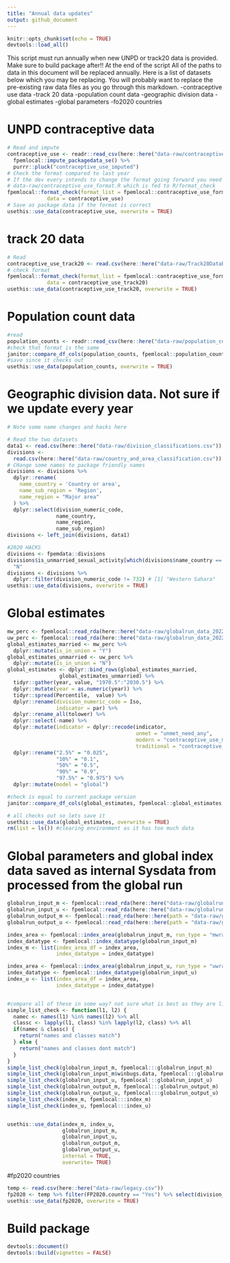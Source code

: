 ```yaml
---
title: "Annual data updates"
output: github_document
---
```


```r
knitr::opts_chunk$set(echo = TRUE)
devtools::load_all()
```

This script must run annually when new UNPD or track20 data is provided.
Make sure to build package after!! At the end of the script
All of the paths to data in this document will be replaced annually.
Here is a list of datasets below which you may be replacing. You will probably want to replace the pre-existing raw data files as you go through this markdown.
-contraceptive use data
-track 20 data
-population count data
-geographic division data
-global estimates
-global parameters
-fo2020 countries

# UNPD contraceptive data
```r
# Read and impute
contraceptive_use <- readr::read_csv(here::here("data-raw/contraceptive_use-fpemdata_2022-02-15.csv")) %>%
  fpemlocal::impute_packagedata_se() %>% 
  purrr::pluck("contraceptive_use_imputed") 
# Check the format compared to last year
# If the dev every intends to change the format going forward you need to edit the script
# data-raw/contraceptive_use_format.R which is fed to R/format_check
fpemlocal::format_check(format_list = fpemlocal::contraceptive_use_format, 
             data = contraceptive_use)
# Save as package data if the format is correct
usethis::use_data(contraceptive_use, overwrite = TRUE)
```


# track 20 data
```r
# Read
contraceptive_use_track20 <- read.csv(here::here("data-raw/Track20Database121819_Fixed.csv"))
# check format
fpemlocal::format_check(format_list = fpemlocal::contraceptive_use_format, 
             data = contraceptive_use_track20)
usethis::use_data(contraceptive_use_track20, overwrite = TRUE)
```

# Population count data
```r
#read
population_counts <- readr::read_csv(here::here("data-raw/population_counts_fpemdata_2022-02-15.csv")) #use of readdelimn here is to format as tibble
#check that format is the same
janitor::compare_df_cols(population_counts, fpemlocal::population_counts, return = "mismatch")
#save since it checks out
usethis::use_data(population_counts, overwrite = TRUE)
```



# Geographic division data. Not sure if we update every year
```r
# Note some name changes and hacks here

# Read the two datasets
data1 <- read.csv(here::here("data-raw/division_classifications.csv"))
divisions <-
  read.csv(here::here("data-raw/country_and_area_classification.csv"))
# CHange some names to package friendly names
divisions <- divisions %>%
  dplyr::rename(
    name_country = 'Country or area',
    name_sub_region = 'Region',
    name_region = "Major area"
  ) %>%
  dplyr::select(division_numeric_code,
                name_country,
                name_region,
                name_sub_region)
divisions <- left_join(divisions, data1)

#2020 HACKS
divisions <- fpemdata::divisions
divisions$is_unmarried_sexual_activity[which(divisions$name_country == "South Sudan")] <-
  "N"
divisions <- divisions %>%
  dplyr::filter(division_numeric_code != 732) # [1] "Western Sahara"
usethis::use_data(divisions, overwrite = TRUE)

```


# Global estimates
```r
mw_perc <- fpemlocal::read_rda(here::here("data-raw/globalrun_data_20220215/global_estimates_married.rda"))
uw_perc <- fpemlocal::read_rda(here::here("data-raw/globalrun_data_20220215/global_estimates_unmarried.rda"))
global_estimates_married <- mw_perc %>%
  dplyr::mutate(is_in_union = "Y")
global_estimates_unmarried <- uw_perc %>%
  dplyr::mutate(is_in_union = "N")
global_estimates <- dplyr::bind_rows(global_estimates_married,
                 global_estimates_unmarried) %>%
  tidyr::gather(year, value, "1970.5":"2030.5") %>% 
  dplyr::mutate(year = as.numeric(year)) %>%
  tidyr::spread(Percentile,  value) %>%
  dplyr::rename(division_numeric_code = Iso,
                indicator = par) %>%
  dplyr::rename_all(tolower) %>%
  dplyr::select(-name) %>%
  dplyr::mutate(indicator = dplyr::recode(indicator,
                                          unmet = "unmet_need_any",
                                          modern = "contraceptive_use_modern",
                                          traditional = "contraceptive_use_traditional")) %>%
  dplyr::rename("2.5%" = "0.025",
                "10%" = "0.1",
                "50%" = "0.5",
                "90%" = "0.9",
                "97.5%" = "0.975") %>%
  dplyr::mutate(model = "global")

#check is equal to current package version
janitor::compare_df_cols(global_estimates, fpemlocal::global_estimates, return = "mismatch")

# all checks out so lets save it
usethis::use_data(global_estimates, overwrite = TRUE)
rm(list = ls()) #clearing environment as it has too much data
```

# Global parameters and global index data saved as internal Sysdata from processed from the global run
```r

globalrun_input_m <- fpemlocal::read_rda(here::here("data-raw/globalrun_data_20220215/global_mcmc_meta_married.rda"))
globalrun_input_u <- fpemlocal::read_rda(here::here("data-raw/globalrun_data_20220215/global_mcmc_meta_unmarried.rda"))
globalrun_output_m <- fpemlocal::read_rda(here::here(path = "data-raw/globalrun_data_20220215/global_output_married.rda"))
globalrun_output_u <- fpemlocal::read_rda(here::here(path = "data-raw/globalrun_data_20220215/global_output_unmarried.rda"))

index_area <- fpemlocal::index_area(globalrun_input_m, run_type = "mwra")
index_datatype <- fpemlocal::index_datatype(globalrun_input_m)
index_m <- list(index_area_df = index_area,
                index_datatype = index_datatype)

index_area <- fpemlocal::index_area(globalrun_input_u, run_type = "uwra")
index_datatype <- fpemlocal::index_datatype(globalrun_input_u)
index_u <- list(index_area_df = index_area,
                index_datatype = index_datatype)


#compare all of these in some way? not sure what is best as they are lists
simple_list_check <- function(l1, l2) {
  namec <- names(l1) %in% names(l2) %>% all
  classc <- lapply(l1, class) %in% lapply(l2, class) %>% all
  if(namec & classc) {
    return("names and classes match")
  } else {
    return("names and classes dont match")
  }
}
simple_list_check(globalrun_input_m, fpemlocal:::globalrun_input_m)
simple_list_check(globalrun_input_m$winbugs.data, fpemlocal:::globalrun_input_m$winbugs.data)
simple_list_check(globalrun_input_u, fpemlocal:::globalrun_input_u)
simple_list_check(globalrun_output_m, fpemlocal:::globalrun_output_m)
simple_list_check(globalrun_output_u, fpemlocal:::globalrun_output_u)
simple_list_check(index_m, fpemlocal:::index_m)
simple_list_check(index_u, fpemlocal:::index_u)


usethis::use_data(index_m, index_u,
                  globalrun_input_m, 
                  globalrun_input_u,
                  globalrun_output_m,
                  globalrun_output_u, 
                  internal = TRUE,
                  overwrite= TRUE)
```


#fp2020 countries
```r
temp <- read.csv(here::here("data-raw/legacy.csv"))
fp2020 <- temp %>% filter(FP2020.country == "Yes") %>% select(division_numeric_code)
usethis::use_data(fp2020, overwrite = TRUE)
```

# Build package
```r
devtools::document()
devtools::build(vignettes = FALSE)
```

